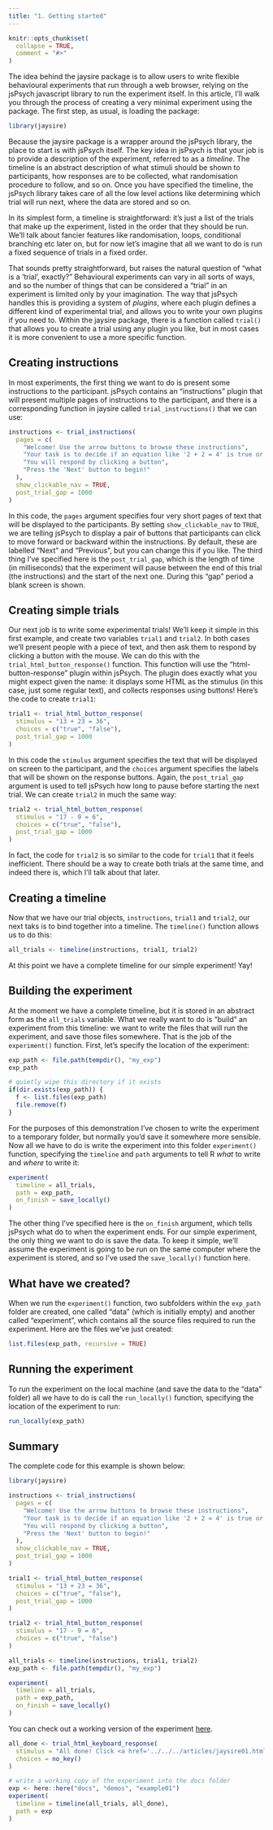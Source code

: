 ```yaml
---
title: "1. Getting started"
---
```


```r
knitr::opts_chunk$set(
  collapse = TRUE,
  comment = "#>"
)
```

The idea behind the jaysire package is to allow users to write flexible behavioural experiments that run through a web browser, relying on the jsPsych javascript library to run the experiment itself. In this article, I'll walk you through the process of creating a very minimal experiment using the package. The first step, as usual, is loading the package:

```r
library(jaysire)
```

Because the jaysire package is a wrapper around the jsPsych library, the place to start is with jsPsych itself. The key idea in jsPsych is that your job is to provide a description of the experiment, referred to as a *timeline*. The timeline is an abstract description of what stimuli should be shown to participants, how responses are to be collected, what randomisation procedure to follow, and so on. Once you have specified the timeline, the jsPsych library takes care of all the low level actions like determining which trial will run next, where the data are stored and so on. 

In its simplest form, a timeline is straightforward: it's just a list of the trials that make up the experiment, listed in the order that they should be run. We'll talk about fancier features like randomisation, loops, conditional branching etc later on, but for now let's imagine that all we want to do is run a fixed sequence of trials in a fixed order. 

That sounds pretty straightforward, but raises the natural question of "what is a 'trial', exactly?" Behavioural experiments can vary in all sorts of ways, and so the number of things that can be considered a "trial" in an experiment is limited only by your imagination. The way that jsPsych handles this is providing a system of *plugins*, where each plugin defines a different kind of experimental trial, and allows you to write your own plugins if you need to. Within the jaysire package, there is a function called `trial()` that allows you to create a trial using any plugin you like, but in most cases it is more convenient to use a more specific function. 

## Creating instructions

In most experiments, the first thing we want to do is present some instructions to the participant. jsPsych contains an "instructions" plugin that will present multiple pages of instructions to the participant, and there is a corresponding function in jaysire called `trial_instructions()` that we can use:

```r
instructions <- trial_instructions(
  pages = c(
    "Welcome! Use the arrow buttons to browse these instructions",
    "Your task is to decide if an equation like '2 + 2 = 4' is true or false",
    "You will respond by clicking a button",
    "Press the 'Next' button to begin!"
  ),
  show_clickable_nav = TRUE,
  post_trial_gap = 1000
)
```

In this code, the `pages` argument specifies four very short pages of text that will be displayed to the participants. By setting `show_clickable_nav` to `TRUE`, we are telling jsPsych to display a pair of buttons that participants can click to move forward or backward within the instructions. By default, these are labelled "Next" and "Previous", but you can change this if you like. The third thing I've specified here is the `post_trial_gap`, which is the length of time (in milliseconds) that the experiment will pause between the end of this trial (the instructions) and the start of the next one. During this "gap" period a blank screen is shown. 

## Creating simple trials

Our next job is to write some experimental trials! We'll keep it simple in this first example, and create two variables `trial1` and `trial2`. In both cases we'll present people with a piece of text, and then ask them to respond by clicking a button with the mouse. We can do this with the `trial_html_button_response()` function. This function will use the "html-button-response" plugin within jsPsych. The plugin does exactly what you might expect given the name: it displays some HTML as the stimulus (in this case, just some regular text), and collects responses using buttons! Here's the code to create `trial1`:

```r
trial1 <- trial_html_button_response(
  stimulus = "13 + 23 = 36",
  choices = c("true", "false"),
  post_trial_gap = 1000
)
```

In this code the `stimulus` argument specifies the text that will be displayed on screen to the participant, and the `choices` argument specifies the labels that will be shown on the response buttons. Again, the `post_trial_gap` argument is used to tell jsPsych how long to pause before starting the next trial. We can create `trial2` in much the same way:

```r
trial2 <- trial_html_button_response(
  stimulus = "17 - 9 = 6",
  choices = c("true", "false"), 
  post_trial_gap = 1000
)
```

In fact, the code for `trial2` is so similar to the code for `trial1` that it feels inefficient. There should be a way to create both trials at the same time, and indeed there is, which I'll talk about that later. 


## Creating a timeline

Now that we have our trial objects, `instructions`, `trial1` and `trial2`, our next taks is to bind together into a timeline. The `timeline()` function allows us to do this:

```r
all_trials <- timeline(instructions, trial1, trial2)
```

At this point we have a complete timeline for our simple experiment! Yay! 

## Building the experiment

At the moment we have a complete timeline, but it is stored in an abstract form as the `all_trials` variable. What we really want to do is "build" an experiment from this timeline: we want to write the files that will run the experiment, and save those files somewhere. That is the job of the `experiment()` function. First, let's specify the location of the experiment:

```r
exp_path <- file.path(tempdir(), "my_exp")
exp_path
```

```r
# quietly wipe this directory if it exists
if(dir.exists(exp_path)) {
  f <- list.files(exp_path)
  file.remove(f)
}
```

For the purposes of this demonstration I've chosen to write the experiment to a temporary folder, but normally you'd save it somewhere more sensible. Now all we have to do is write the experiment into this folder `experiment()` function, specifying the `timeline` and `path` arguments to tell R *what* to write and *where* to write it:

```r
experiment(
  timeline = all_trials,
  path = exp_path,
  on_finish = save_locally()
)
```

The other thing I've specified here is the `on_finish` argument, which tells jsPsych what do to when the experiment ends. For our simple experiment, the only thing we want to do is save the data. To keep it simple, we'll assume the experiment is going to be run on the same computer where the experiment is stored, and so I've used the `save_locally()` function here. 

## What have we created?

When we run the `experiment()` function, two subfolders within the `exp_path` folder are created, one called "data" (which is initially empty) and another called "experiment", which contains all the source files required to run the experiment. Here are the files we've just created:

```r
list.files(exp_path, recursive = TRUE)
```

## Running the experiment

To run the experiment on the local machine (and save the data to the "data" folder) all we have to do is call the `run_locally()` function, specifying the location of the experiment to run:

```r
run_locally(exp_path)
```


## Summary

The complete code for this example is shown below: 

```r
library(jaysire)

instructions <- trial_instructions(
  pages = c(
    "Welcome! Use the arrow buttons to browse these instructions",
    "Your task is to decide if an equation like '2 + 2 = 4' is true or false",
    "You will respond by clicking a button",
    "Press the 'Next' button to begin!"
  ),
  show_clickable_nav = TRUE,
  post_trial_gap = 1000
)

trial1 <- trial_html_button_response(
  stimulus = "13 + 23 = 36",
  choices = c("true", "false"),
  post_trial_gap = 1000
)

trial2 <- trial_html_button_response(
  stimulus = "17 - 9 = 6",
  choices = c("true", "false")
)

all_trials <- timeline(instructions, trial1, trial2)
exp_path <- file.path(tempdir(), "my_exp")

experiment(
  timeline = all_trials,
  path = exp_path,
  on_finish = save_locally()
)
```


You can check out a working version of the experiment [here](../demos/example01/experiment/index.html).

```r

all_done <- trial_html_keyboard_response(
  stimulus = "All done! Click <a href='../../../articles/jaysire01.html'>here</a> to return to the vignette.",
  choices = no_key()
)

# write a working copy of the experiment into the docs folder
exp <- here::here("docs", "demos", "example01")
experiment(
  timeline = timeline(all_trials, all_done),
  path = exp
)
```



